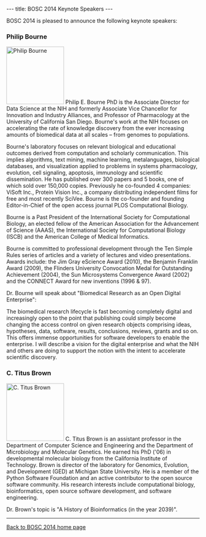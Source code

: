 ---
title: BOSC 2014 Keynote Speakers
---

BOSC 2014 is pleased to announce the following keynote speakers:

=== Philip Bourne ===

[[Image:PhilipBourne.jpg|150px|left|Philip Bourne]]
Philip E. Bourne PhD is the Associate Director for Data Science at the NIH and formerly Associate Vice Chancellor for Innovation and Industry Alliances, and Professor of Pharmacology at the University of California San Diego. Bourne's work at the NIH focuses on accelerating  the rate of knowledge discovery from the ever increasing amounts of biomedical data at all scales – from genomes to populations. 

Bourne's laboratory focuses on relevant biological and educational outcomes derived from computation and scholarly communication. This implies algorithms, text mining, machine learning, metalanguages, biological databases, and visualization applied to problems in systems pharmacology, evolution, cell signaling, apoptosis, immunology and scientific dissemination. He has published over 300 papers and 5 books, one of which sold over 150,000 copies. Previously he co-founded 4 companies: ViSoft Inc., Protein Vision Inc., a company distributing independent films for free and most recently SciVee. Bourne is the co-founder and founding Editor-in-Chief of the open access journal PLOS Computational Biology.

Bourne is a Past President of the International Society for Computational Biology, an elected fellow of the American Association for the Advancement of Science (AAAS), the International Society for Computational Biology (ISCB) and the American College of Medical Informatics.

Bourne is committed to professional development through the Ten Simple Rules series of articles and a variety of lectures and video presentations. Awards include: the Jim Gray eScience Award (2010), the Benjamin Franklin Award (2009), the Flinders University Convocation Medal for Outstanding Achievement (2004), the Sun Microsystems Convergence Award (2002) and the CONNECT Award for new inventions (1996 & 97).


Dr. Bourne will speak about "Biomedical Research as an Open Digital Enterprise":

The biomedical research lifecycle is fast becoming completely digital and increasingly open to the point that publishing could simply become changing the access control on given research objects comprising ideas, hypotheses, data, software, results, conclusions, reviews, grants and so on. This offers immense opportunities for software developers to enable the enterprise. I will describe a vision for the digital enterprise and what the NIH and others are doing to support the notion with the intent to accelerate scientific discovery.

=== C. Titus Brown ===

[[Image:TitusBrown.jpg|150px|right|C. Titus Brown]]
C. Titus Brown is an assistant professor in the Department of Computer Science and Engineering and the Department of Microbiology and Molecular Genetics. He earned his PhD ('06) in developmental molecular biology from the California Institute of Technology. Brown is director of the laboratory for Genomics, Evolution, and Development (GED) at Michigan State University. He is a member of the Python Software Foundation and an active contributor to the open source software community. His research interests include computational biology, bioinformatics, open source software development, and software engineering.

Dr. Brown's topic is  "A History of Bioinformatics (in the year 2039)".
----
[[BOSC_2014|Back to BOSC 2014 home page]]